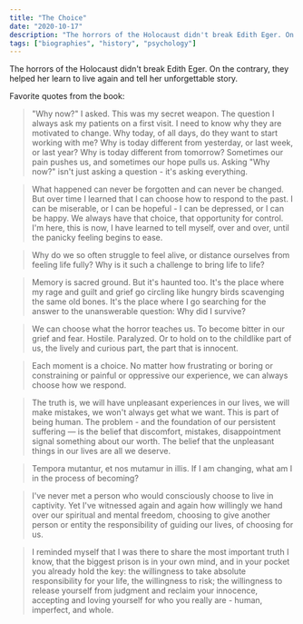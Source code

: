 ```yaml
---
title: "The Choice"
date: "2020-10-17"
description: "The horrors of the Holocaust didn't break Edith Eger. On the contrary, they helped her learn to live again and tell her unforgettable story."
tags: ["biographies", "history", "psychology"]
---
```


The horrors of the Holocaust didn't break Edith Eger. On the contrary, they helped her learn to live again and tell her unforgettable story.

Favorite quotes from the book:

> "Why now?" I asked. This was my secret weapon. The question I always ask my patients on a first visit. I need to know why they are motivated to change. Why today, of all days, do they want to start working with me? Why is today different from yesterday, or last week, or last year? Why is today different from tomorrow? Sometimes our pain pushes us, and sometimes our hope pulls us. Asking "Why now?" isn't just asking a question - it's asking everything.

> What happened can never be forgotten and can never be changed. But over time I learned that I can choose how to respond to the past. I can be miserable, or I can be hopeful - I can be depressed, or I can be happy. We always have that choice, that opportunity for control. I'm here, this is now, I have learned to tell myself, over and over, until the panicky feeling begins to ease.

> Why do we so often struggle to feel alive, or distance ourselves from feeling life fully? Why is it such a challenge to bring life to life?

> Memory is sacred ground. But it's haunted too. It's the place where my rage and guilt and grief go circling like hungry birds scavenging the same old bones. It's the place where I go searching for the answer to the unanswerable question: Why did I survive?

> We can choose what the horror teaches us. To become bitter in our grief and fear. Hostile. Paralyzed. Or to hold on to the childlike part of us, the lively and curious part, the part that is innocent.

> Each moment is a choice. No matter how frustrating or boring or constraining or painful or oppressive our experience, we can always choose how we respond.

> The truth is, we will have unpleasant experiences in our lives, we will make mistakes, we won't always get what we want. This is part of being human. The problem - and the foundation of our persistent suffering — is the belief that discomfort, mistakes, disappointment signal something about our worth. The belief that the unpleasant things in our lives are all we deserve.

> Tempora mutantur, et nos mutamur in illis. If I am changing, what am I in the process of becoming?

> I've never met a person who would consciously choose to live in captivity. Yet I've witnessed again and again how willingly we hand over our spiritual and mental freedom, choosing to give another person or entity the responsibility of guiding our lives, of choosing for us.

> I reminded myself that I was there to share the most important truth I know, that the biggest prison is in your own mind, and in your pocket you already hold the key: the willingness to take absolute responsibility for your life, the willingness to risk; the willingness to release yourself from judgment and reclaim your innocence, accepting and loving yourself for who you really are - human, imperfect, and whole.

